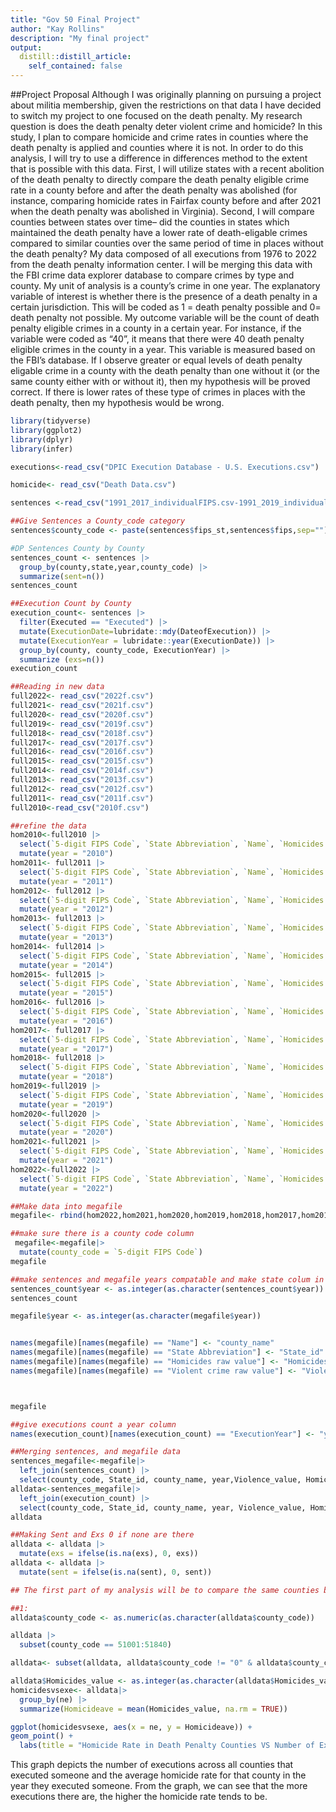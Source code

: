 ```yaml
---
title: "Gov 50 Final Project"
author: "Kay Rollins"
description: "My final project"
output:
  distill::distill_article:
    self_contained: false
---
```


##Project Proposal 
Although I was originally planning on pursuing a project about militia membership, given the restrictions on that data I have decided to switch my project to one focused on the death penalty. My research question is does the death penalty deter violent crime and homicide? In this study, I plan to compare homicide and crime rates in counties where the death penalty is applied and counties where it is not. In order to do this analysis, I will try to use a difference in differences method to the extent that is possible with this data. First, I will utilize states with a recent abolition of the death penalty to directly compare the death penalty eligible crime rate in a county before and after the death penalty was abolished (for instance, comparing homicide rates in Fairfax county before and after 2021 when the death penalty was abolished in Virginia). Second, I will compare counties between states over time-- did the counties in states which maintained the death penalty have a lower rate of death-eligable crimes compared to similar counties over the same period of time in places without the death penalty? My data composed of all executions from 1976 to 2022 from the death penalty information center. I will be merging this data with the FBI crime data explorer database to compare crimes by type and county. My unit of analysis is a county's crime in one year. The explanatory variable of interest is whether there is the presence of a death penalty in a certain jurisdiction. This will be coded as 1 = death penalty possible and 0= death penalty not possible. My outcome variable will be the count of death penalty eligible crimes in a county in a certain year. For instance, if the variable were coded as "40", it means that there were 40 death penalty eligible crimes in the county in a year. This variable is measured based on the FBI's database. If I observe greater or equal levels of death penalty eligable crime in a county with the death penalty than one without it (or the same county either with or without it), then my hypothesis will be proved correct. If there is lower rates of these type of crimes in places with the death penalty, then my hypothesis would be wrong.

```r
library(tidyverse)
library(ggplot2)
library(dplyr)
library(infer)
```
```r
executions<-read_csv("DPIC Execution Database - U.S. Executions.csv")

homicide<- read_csv("Death Data.csv")

sentences <-read_csv("1991_2017_individualFIPS.csv-1991_2019_individualFIPS.csv")

```
```r
##Give Sentences a County_code category 
sentences$county_code <- paste(sentences$fips_st,sentences$fips,sep="")

```


```r
#DP Sentences County by County 
sentences_count <- sentences |> 
  group_by(county,state,year,county_code) |>
  summarize(sent=n())
sentences_count
```

```r
##Execution Count by County 
execution_count<- sentences |>
  filter(Executed == "Executed") |>
  mutate(ExecutionDate=lubridate::mdy(DateofExecution)) |>
  mutate(ExecutionYear = lubridate::year(ExecutionDate)) |>
  group_by(county, county_code, ExecutionYear) |>
  summarize (exs=n())
execution_count
```

```r
##Reading in new data
full2022<- read_csv("2022f.csv")
full2021<- read_csv("2021f.csv")
full2020<- read_csv("2020f.csv")
full2019<- read_csv("2019f.csv")
full2018<- read_csv("2018f.csv")
full2017<- read_csv("2017f.csv")
full2016<- read_csv("2016f.csv")
full2015<- read_csv("2015f.csv")
full2014<- read_csv("2014f.csv")
full2013<- read_csv("2013f.csv")
full2012<- read_csv("2012f.csv")
full2011<- read_csv("2011f.csv")
full2010<-read_csv("2010f.csv")
```

```r
##refine the data 
hom2010<-full2010 |>
  select(`5-digit FIPS Code`, `State Abbreviation`, `Name`, `Homicides raw value`,`Homicides numerator`, `Violent crime raw value`)|>
  mutate(year = "2010")
hom2011<- full2011 |>
  select(`5-digit FIPS Code`, `State Abbreviation`, `Name`, `Homicides raw value`,`Homicides numerator`, `Violent crime raw value`)|>
  mutate(year = "2011")
hom2012<- full2012 |>
  select(`5-digit FIPS Code`, `State Abbreviation`, `Name`, `Homicides raw value`,`Homicides numerator`, `Violent crime raw value`)|>
  mutate(year = "2012")
hom2013<- full2013 |>
  select(`5-digit FIPS Code`, `State Abbreviation`, `Name`, `Homicides raw value`,`Homicides numerator`, `Violent crime raw value`)|>
  mutate(year = "2013")
hom2014<- full2014 |>
  select(`5-digit FIPS Code`, `State Abbreviation`, `Name`, `Homicides raw value`,`Homicides numerator`, `Violent crime raw value`)|>
  mutate(year = "2014")
hom2015<- full2015 |>
  select(`5-digit FIPS Code`, `State Abbreviation`, `Name`, `Homicides raw value`,`Homicides numerator`, `Violent crime raw value`)|>
  mutate(year = "2015")
hom2016<- full2016 |>
  select(`5-digit FIPS Code`, `State Abbreviation`, `Name`, `Homicides raw value`,`Homicides numerator`, `Violent crime raw value`)|>
  mutate(year = "2016")
hom2017<- full2017 |>
  select(`5-digit FIPS Code`, `State Abbreviation`, `Name`, `Homicides raw value`,`Homicides numerator`, `Violent crime raw value`)|>
  mutate(year = "2017")
hom2018<- full2018 |>
  select(`5-digit FIPS Code`, `State Abbreviation`, `Name`, `Homicides raw value`,`Homicides numerator`, `Violent crime raw value`)|>
  mutate(year = "2018")
hom2019<-full2019 |>
  select(`5-digit FIPS Code`, `State Abbreviation`, `Name`, `Homicides raw value`,`Homicides numerator`, `Violent crime raw value`)|>
  mutate(year = "2019")
hom2020<-full2020 |>
  select(`5-digit FIPS Code`, `State Abbreviation`, `Name`, `Homicides raw value`,`Homicides numerator`, `Violent crime raw value`)|>
  mutate(year = "2020")
hom2021<-full2021 |>
  select(`5-digit FIPS Code`, `State Abbreviation`, `Name`, `Homicides raw value`,`Homicides numerator`, `Violent crime raw value`)|>
  mutate(year = "2021")
hom2022<-full2022 |>
  select(`5-digit FIPS Code`, `State Abbreviation`, `Name`, `Homicides raw value`,`Homicides numerator`, `Violent crime raw value`)|>
  mutate(year = "2022")
```

```r
##Make data into megafile 
megafile<- rbind(hom2022,hom2021,hom2020,hom2019,hom2018,hom2017,hom2016,hom2014,hom2013,hom2012,hom2011,hom2010)

```

```r
##make sure there is a county code column
 megafile<-megafile|>
  mutate(county_code = `5-digit FIPS Code`) 
megafile
```



```r
##make sentences and megafile years compatable and make state colum in megafile
sentences_count$year <- as.integer(as.character(sentences_count$year))
sentences_count

megafile$year <- as.integer(as.character(megafile$year))


names(megafile)[names(megafile) == "Name"] <- "county_name"
names(megafile)[names(megafile) == "State Abbreviation"] <- "State_id"
names(megafile)[names(megafile) == "Homicides raw value"] <- "Homicides_value"
names(megafile)[names(megafile) == "Violent crime raw value"] <- "Violence_value"



megafile
```
```r
##give executions count a year column
names(execution_count)[names(execution_count) == "ExecutionYear"] <- "year"

```


```r
##Merging sentences, and megafile data 
sentences_megafile<-megafile|>
  left_join(sentences_count) |>
  select(county_code, State_id, county_name, year,Violence_value, Homicides_value, sent)
alldata<-sentences_megafile|>
  left_join(execution_count) |>
  select(county_code, State_id, county_name, year, Violence_value, Homicides_value, exs, sent)
alldata
```

```r
##Making Sent and Exs 0 if none are there
alldata <- alldata |> 
  mutate(exs = ifelse(is.na(exs), 0, exs))
alldata <- alldata |>
  mutate(sent = ifelse(is.na(sent), 0, sent))
```

```r
## The first part of my analysis will be to compare the same counties before and after that state got rid of the death penalty. The states that eliminated the death penalty (or put in place a moratorium) within the time of my data (2010-2022) are Virginia 2021 (FIPS codes 51001-51840) Maryland 2013 (24001-24510) Washington 2018 (53001-53077) New Hampshire 2019 (33001-33019) Connecticut 2012 (09001-09015) Deleware 2016 (10001-10005) Colorado 2020 (08001-08125) Illinois 2011 (17001-17203) Pennsylvania 2015 (42001-42113) *California 2019 (06001-06115)* Oregon 2011 (41001-41071) *. In order to do this analysis, I need to create a new dataframe from my alldata one which only gives information for counties within these states (1) and tags the data as before or after the death penalty was eliminated (2)

##1: 
alldata$county_code <- as.numeric(as.character(alldata$county_code))

alldata |>
  subset(county_code == 51001:51840)


```


```r
alldata<- subset(alldata, alldata$county_code != "0" & alldata$county_code != "fipscode")

alldata$Homicides_value <- as.integer(as.character(alldata$Homicides_value))
homicidesvsexe<- alldata|>
  group_by(ne) |>
  summarize(Homicideave = mean(Homicides_value, na.rm = TRUE))

ggplot(homicidesvsexe, aes(x = ne, y = Homicideave)) +
geom_point() +
  labs(title = "Homicide Rate in Death Penalty Counties VS Number of Executions that Year",x = "Number of executions", y = "Average Count of Homicides")

```
This graph depicts the number of executions across all counties that executed someone and the average homicide rate for that county in the year they executed someone. From the graph, we can see that the more executions there are, the higher the homicide rate tends to be. 
